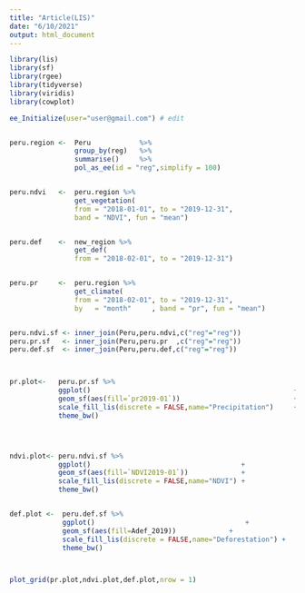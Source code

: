 ```yaml
---
title: "Article(LIS)"
date: "6/10/2021"
output: html_document
---
```



```r

library(lis)
library(sf)
library(rgee)
library(tidyverse)
library(viridis)
library(cowplot)

ee_Initialize(user="user@gmail.com") # edit


peru.region <-  Peru            %>% 
                group_by(reg)   %>% 
                summarise()     %>%
                pol_as_ee(id = "reg",simplify = 100)


peru.ndvi   <-  peru.region %>% 
                get_vegetation(
                from = "2018-01-01", to = "2019-12-31", 
                band = "NDVI", fun = "mean")


peru.def    <-  new_region %>% 
                get_def(
                from = "2018-02-01", to = "2019-12-31")


peru.pr     <-  peru.region %>% 
                get_climate(
                from = "2018-02-01", to = "2019-12-31",
                by   = "month"     , band = "pr", fun = "mean")


peru.ndvi.sf <- inner_join(Peru,peru.ndvi,c("reg"="reg"))
peru.pr.sf   <- inner_join(Peru,peru.pr  ,c("reg"="reg"))
peru.def.sf  <- inner_join(Peru,peru.def,c("reg"="reg"))




```



```r



pr.plot<-   peru.pr.sf %>% 
            ggplot()                                                  +
            geom_sf(aes(fill=`pr2019-01`))                            +
            scale_fill_lis(discrete = FALSE,name="Precipitation")     +
            theme_bw()




ndvi.plot<- peru.ndvi.sf %>% 
            ggplot()                                     +
            geom_sf(aes(fill=`NDVI2019-01`))             +
            scale_fill_lis(discrete = FALSE,name="NDVI") +
            theme_bw()


def.plot <-  peru.def.sf %>% 
             ggplot()                                     +
             geom_sf(aes(fill=Adef_2019))             +
             scale_fill_lis(discrete = FALSE,name="Deforestation") +
             theme_bw()



plot_grid(pr.plot,ndvi.plot,def.plot,nrow = 1)
```

